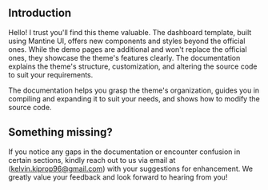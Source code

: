 ## Introduction
Hello! I trust you'll find this theme valuable. The dashboard template, built using Mantine UI, offers new components
and styles beyond the official ones. While the demo pages are additional and won't replace the official ones, they
showcase the theme's features clearly. The documentation explains the theme's structure, customization, and altering
the source code to suit your requirements.

The documentation helps you grasp the theme's organization, guides you in compiling and expanding it to suit your needs,
and shows how to modify the source code.

## Something missing?
If you notice any gaps in the documentation or encounter confusion in certain sections, kindly reach out to us via
email at ([kelvin.kiprop96@gmail.com](mailto:kelvin.kiprop96@gmail.com)) with your suggestions for enhancement. We
greatly value your feedback and look forward to hearing from you!
